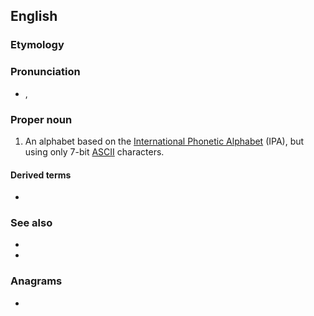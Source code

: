{{also|Sampa}}
==English==

===Etymology===
{{acronym of|en|{{w|Speech Assessment Methods Phonetic Alphabet}}}}

===Pronunciation===
* {{enPR|săm'pə}}, {{IPA|en|/ˈsæmpə/}}

===Proper noun===
{{en-proper noun}}

# An alphabet based on the [[International Phonetic Alphabet]] (IPA), but using only 7-bit [[ASCII]] characters.

====Derived terms====
* {{l|en|X-SAMPA}}

===See also===
* {{projectlink|wikipedia}}
* {{w|SAMPA chart for English}}

===Anagrams===
* {{anagrams|en|a=aamps|pasma}}
